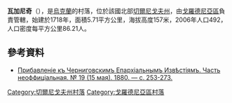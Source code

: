 {{coord|52|1|4|N|31|26|16|E|scale:100000|display=title}}

'''瓦加尼奇'''（{{lang-uk|Ваганичі}}），是[[烏克蘭|烏克蘭]]的村落，位於該國北部[[切爾尼戈夫州|切爾尼戈夫州]]，由[[戈羅德尼亞區|戈羅德尼亞區]]負責管轄，始建於1718年，面積5.71平方公里，海拔高度157米，2006年人口492，人口密度每平方公里86.21人。

==參考資料==
* [https://vivaldi.nlr.ru/ap000026296/view#page=9 Прибавленіе къ Черниговскимъ Епархіальнымъ Извѣстіямъ. Часть неоффиціальная. № 19 (15 мая). 1880. — с. 253-273.] {{Wayback|url=https://vivaldi.nlr.ru/ap000026296/view#page=9 |date=20161018220213 }}

[[Category:切爾尼戈夫州村落|Category:切爾尼戈夫州村落]]
[[Category:戈羅德尼亞區村落|Category:戈羅德尼亞區村落]]


{{Chernihiv-geo-stub}}